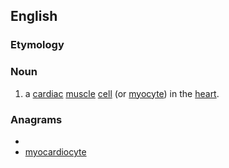 ==English==

===Etymology===
{{prefix|cardio|myocyte}}

===Noun===
{{en-noun}}
{{wikipedia}}

# a [[cardiac]] [[muscle]] [[cell]] (or [[myocyte]]) in the [[heart]].

===Anagrams===
* {{alphagram|accdeimoortyy}}
* [[myocardiocyte#English|myocardiocyte]]